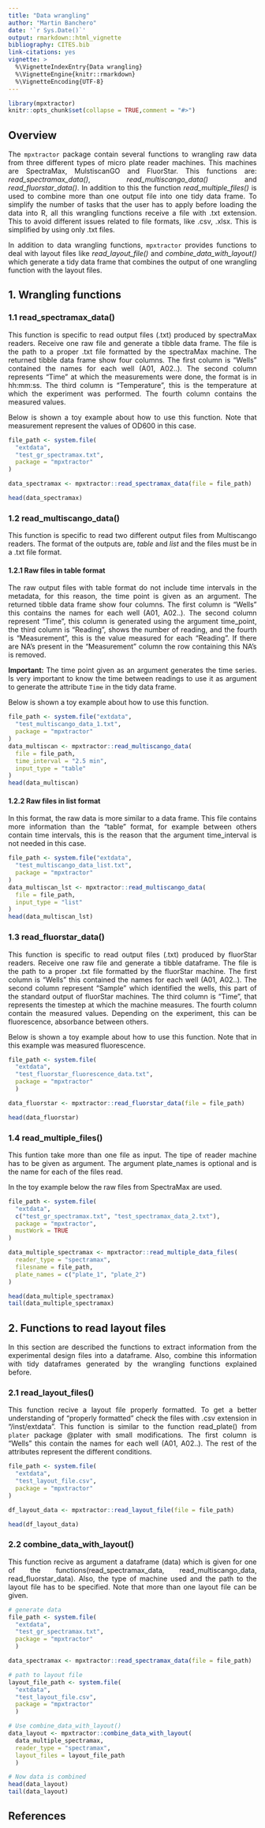 ```yaml
---
title: "Data wrangling"
author: "Martin Banchero"
date: '`r Sys.Date()`'
output: rmarkdown::html_vignette
bibliography: CITES.bib
link-citations: yes
vignette: >
  %\VignetteIndexEntry{Data wrangling}
  %\VignetteEngine{knitr::rmarkdown}
  %\VignetteEncoding{UTF-8}
---
```

<style>
 body .main-container {
   width: 100%;
   max-width: unset;
 }
 body {
   text-align: justify;
 }
</style>


```r
library(mpxtractor)
knitr::opts_chunk$set(collapse = TRUE,comment = "#>")
```

## Overview
The `mpxtractor` package contain several functions to wrangling raw data from  three different types of micro plate reader machines. This machines are SpectraMax, MulstiscanGO and FluorStar. This functions are: *read_spectramax_data()*, *read_multiscango_data()* and *read_fluorstar_data()*. In addition to this the function *read_multiple_files()* is used to combine more than one output file into one tidy data frame. 
To simplify the number of tasks that the user has to apply before loading the
data into R, all this wrangling functions receive a file with .txt extension. This to avoid different issues related to file formats, like .csv, .xlsx. This is simplified by using only .txt files.

In addition to data wrangling functions, `mpxtractor` provides functions to deal with
layout files like *read_layout_file()* and *combine_data_with_layout()* which generate a tidy data frame that combines the output of one wrangling function with the layout files.


## 1. Wrangling functions
### 1.1 read_spectramax_data()
This function is specific to read output files (.txt) produced by spectraMax readers.
Receive one raw file and generate a tibble data frame.
The file is the path to a proper .txt file formatted by the spectraMax machine.
The returned tibble data frame show four columns. The first column is
"Wells" contained the names for each well (A01, A02..). The second column
represents "Time" at which the measurements were done, the format is in hh:mm:ss.
The third column is "Temperature", this is the temperature at which the
experiment was performed. The fourth column contains the measured values.

Below is shown a toy example about how to use this function. Note that measurement
represent the values of OD600 in this case.

```r
file_path <- system.file(
  "extdata",
  "test_gr_spectramax.txt",
  package = "mpxtractor"
)

data_spectramax <- mpxtractor::read_spectramax_data(file = file_path)

head(data_spectramax)
```

### 1.2 read_multiscango_data()
This function is specific to read two different output files from Multiscango readers. The format of the outputs are, *table* and *list* and the files must be in a .txt file format.

#### 1.2.1 Raw files in table format
The raw output files with table format do not include time intervals in the metadata, for this reason, the time point is given as an argument.
The returned tibble data frame show four columns. The first column is “Wells” this contains the names for each well (A01, A02..). The second column represent “Time”, this column is generated using the argument time_point, the third column is “Reading”, shows the number of reading, and the fourth is “Measurement”, this is the value measured for each “Reading”. If there are NA’s present in the “Measurement” column the row containing this NA’s is removed.

**Important:** The time point given as an argument generates the time series. Is 
very important to know the time between readings to use it as argument to generate the attribute
`Time` in the tidy data frame.

Below is shown a toy example about how to use this function.

```r
file_path <- system.file("extdata",
  "test_multiscango_data_1.txt",
  package = "mpxtractor"
)
data_multiscan <- mpxtractor::read_multiscango_data(
  file = file_path,
  time_interval = "2.5 min",
  input_type = "table"
)
head(data_multiscan)
```

#### 1.2.2 Raw files in list format
In this format, the raw data is more similar to a data frame. This file contains more information than the "table" format, for example between others contain time intervals, this is the reason that the argument time_interval is not needed in this case.

```r
file_path <- system.file("extdata",
  "test_multiscango_data_list.txt",
  package = "mpxtractor"
)
data_multiscan_lst <- mpxtractor::read_multiscango_data(
  file = file_path,
  input_type = "list"
)
head(data_multiscan_lst)
```



### 1.3 read_fluorstar_data()
This function is specific to read output files (.txt) produced by fluorStar readers.
Receive one raw file and generate a tibble dataframe.
The file is the path to a proper .txt file formatted by the fluorStar machine.
The first column is "Wells" this contained the names for each well (A01, A02..). The second column represent "Sample" which identified the wells, this part of the standard output
of fluorStar machines.
The third column is "Time", that represents the timestep at which the machine measures. The fourth column contain the measured values. Depending on the experiment, this can be fluorescence, absorbance between others.

Below is shown a toy example about how to use this function. Note that in this example was measured fluorescence.

```r
file_path <- system.file(
  "extdata", 
  "test_fluorstar_fluorescence_data.txt", 
  package = "mpxtractor"
  )

data_fluorstar <- mpxtractor::read_fluorstar_data(file = file_path)

head(data_fluorstar)
```


### 1.4 read_multiple_files()
This funtion take more than one file as input. The tipe of reader machine has to be given as argument. The argument plate_names is optional and is the name for each of the files read.

In the toy example below the raw files from SpectraMax are used.

```r
file_path <- system.file(
  "extdata",
  c("test_gr_spectramax.txt", "test_spectramax_data_2.txt"),
  package = "mpxtractor",
  mustWork = TRUE
)

data_multiple_spectramax <- mpxtractor::read_multiple_data_files(
  reader_type = "spectramax",
  filesname = file_path,
  plate_names = c("plate_1", "plate_2")
)

head(data_multiple_spectramax)
tail(data_multiple_spectramax)
```

## 2. Functions to read layout files
In this section are described the functions to extract information from the experimental design files into a dataframe. Also, combine this information with tidy dataframes generated by the wrangling functions explained before.

### 2.1 read_layout_files()
This function recive a layout file properly formatted. To get a better understanding of "properly formatted" check the files with .csv extension in "/inst/extdata".
This function is similar to the function read_plate() from `plater` package @plater  with small modifications.
The first column is "Wells" this contain the names for each well (A01, A02..). The rest of the attributes represent the different conditions.

```r
file_path <- system.file(
  "extdata",
  "test_layout_file.csv",
  package = "mpxtractor"
)

df_layout_data <- mpxtractor::read_layout_file(file = file_path)

head(df_layout_data)
```

### 2.2 combine_data_with_layout()
This function recive as argument a dataframe (data) which is given for
one of the functions(read_spectramax_data, read_multiscango_data,
read_fluorstar_data). Also, the type of machine used and the path to the layout file has to be specified. 
Note that more than one layout file can be given.

```r
# generate data
file_path <- system.file(
  "extdata", 
  "test_gr_spectramax.txt", 
  package = "mpxtractor"
  )

data_spectramax <- mpxtractor::read_spectramax_data(file = file_path)

# path to layout file
layout_file_path <- system.file(
  "extdata", 
  "test_layout_file.csv",
  package = "mpxtractor"
  )

# Use combine_data_with_layout()
data_layout <- mpxtractor::combine_data_with_layout(
  data_multiple_spectramax, 
  reader_type = "spectramax",
  layout_files = layout_file_path
  )

# Now data is combined
head(data_layout)
tail(data_layout)
```


## References




